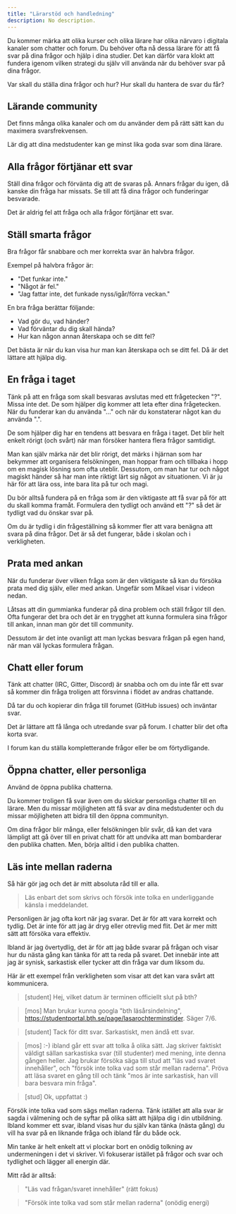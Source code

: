 ```yaml
---
title: "Lärarstöd och handledning" 
description: No description.
---
```




Du kommer märka att olika kurser och olika lärare har olika närvaro i digitala kanaler som chatter och forum. Du behöver ofta nå dessa lärare för att få svar på dina frågor och hjälp i dina studier. Det kan därför vara klokt att fundera igenom vilken strategi du själv vill använda när du behöver svar på dina frågor.

Var skall du ställa dina frågor och hur? Hur skall du hantera de svar du får?



Lärande community
---------------------------------------

Det finns många olika kanaler och om du använder dem på rätt sätt kan du maximera svarsfrekvensen.

Lär dig att dina medstudenter kan ge minst lika goda svar som dina lärare.



Alla frågor förtjänar ett svar
---------------------------------------

Ställ dina frågor och förvänta dig att de svaras på. Annars frågar du igen, då kanske din fråga har missats. Se till att få dina frågor och funderingar besvarade.

Det är aldrig fel att fråga och alla frågor förtjänar ett svar.



Ställ smarta frågor
--------------

Bra frågor får snabbare och mer korrekta svar än halvbra frågor.

Exempel på halvbra frågor är:

* "Det funkar inte."
* "Något är fel."
* "Jag fattar inte, det funkade nyss/igår/förra veckan."

En bra fråga berättar följande:

* Vad gör du, vad händer?
* Vad förväntar du dig skall hända?
* Hur kan någon annan återskapa och se ditt fel?

Det bästa är när du kan visa hur man kan återskapa och se ditt fel. Då är det lättare att hjälpa dig.



En fråga i taget
------------------------------------------

Tänk på att en fråga som skall besvaras avslutas med ett frågetecken "?". Missa inte det. De som hjälper dig kommer att leta efter dina frågetecken. När du funderar kan du använda "..." och när du konstaterar något kan du använda ".".

De som hjälper dig har en tendens att besvara en fråga i taget. Det blir helt enkelt rörigt (och svårt) när man försöker hantera flera frågor samtidigt.

Man kan själv märka när det blir rörigt, det märks i hjärnan som har bekymmer att organisera felsökningen, man hoppar fram och tillbaka i hopp om en magisk lösning som ofta uteblir. Dessutom, om man har tur och något magiskt händer så har man inte riktigt lärt sig något av situationen. Vi är ju här för att lära oss, inte bara lita på tur och magi.

Du bör alltså fundera på en fråga som är den viktigaste att få svar på för att du skall komma framåt. Formulera den tydligt och använd ett "?" så det är tydligt vad du önskar svar på.

Om du är tydlig i din frågeställning så kommer fler att vara benägna att svara på dina frågor. Det är så det fungerar, både i skolan och i verkligheten.



Prata med ankan
------------------------------------------

När du funderar över vilken fråga som är den viktigaste så kan du försöka prata med dig själv, eller med ankan. Ungefär som Mikael visar i videon nedan.

<YouTube
    id="eUBMCd7Tj6Q" 
    caption="Mikael visar vikten av att ha en gummianka på skrivbordet."
/>

Låtsas att din gummianka funderar på dina problem och ställ frågor till den. Ofta fungerar det bra och det är en trygghet att kunna formulera sina frågor till ankan, innan man gör det till community.

Dessutom är det inte ovanligt att man lyckas besvara frågan på egen hand, när man väl lyckas formulera frågan.



Chatt eller forum
------------------------------------------

Tänk att chatter (IRC, Gitter, Discord) är snabba och om du inte får ett svar så kommer din fråga troligen att försvinna i flödet av andras chattande.

Då tar du och kopierar din fråga till forumet (GitHub issues) och inväntar svar.

Det är lättare att få långa och utredande svar på forum. I chatter blir det ofta korta svar.

I forum kan du ställa kompletterande frågor eller be om förtydligande.



Öppna chatter, eller personliga
------------------------------------------

Använd de öppna publika chatterna.

Du kommer troligen få svar även om du skickar personliga chatter till en lärare. Men du missar möjligheten att få svar av dina medstudenter och du missar möjligheten att bidra till den öppna communityn.

Om dina frågor blir många, eller felsökningen blir svår, då kan det vara lämpligt att gå över till en privat chatt för att undvika att man bombarderar den publika chatten. Men, börja alltid i den publika chatten.



Läs inte mellan raderna
------------------------------------------

Så här gör jag och det är mitt absoluta råd till er alla.

> Läs enbart det som skrivs och försök inte tolka en underliggande känsla i meddelandet.

Personligen är jag ofta kort när jag svarar. Det är för att vara korrekt och tydlig. Det är inte för att jag är dryg eller otrevlig med flit. Det är mer mitt sätt att försöka vara effektiv.

Ibland är jag övertydlig, det är för att jag både svarar på frågan och visar hur du nästa gång kan tänka för att ta reda på svaret. Det innebär inte att jag är synisk, sarkastisk eller tycker att din fråga var dum liksom du.

Här är ett exempel från verkligheten som visar att det kan vara svårt att kommunicera.

> [student] Hej, vilket datum är terminen officiellt slut på bth?

> [mos] Man brukar kunna googla "bth läsårsindelning", https://studentportal.bth.se/page/lasarochterminstider. Säger 7/6.

> [student] Tack för ditt svar. Sarkastiskt, men ändå ett svar.

> [mos] :-) ibland går ett svar att tolka å olika sätt. Jag skriver faktiskt väldigt sällan sarkastiska svar (till studenter) med mening, inte denna gången heller.
> Jag brukar försöka säga till stud att "läs vad svaret innehåller", och "försök inte tolka vad som står mellan raderna".
> Pröva att läsa svaret en gång till och tänk "mos är inte sarkastisk, han vill bara besvara min fråga".

> [stud] Ok, uppfattat :)

Försök inte tolka vad som sägs mellan raderna. Tänk istället att alla svar är sagda i välmening och de syftar på olika sätt att hjälpa dig i din utbildning. Ibland kommer ett svar, ibland visas hur du själv kan tänka (nästa gång) du vill ha svar på en liknande fråga och ibland får du både ock.

Min tanke är helt enkelt att vi plockar bort en onödig tolkning av undermeningen i det vi skriver. Vi fokuserar istället på frågor och svar och tydlighet och lägger all energin där.

Mitt råd är alltså:

> "Läs vad frågan/svaret innehåller" (rätt fokus)

> "Försök inte tolka vad som står mellan raderna" (onödig energi)
